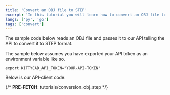 ```yaml
---
title: 'Convert an OBJ file to STEP'
excerpt: 'In this tutorial you will learn how to convert an OBJ file to STEP with our Python or Go API clients.'
langs: ['py', 'go']
tags: ['convert']
---
```


The sample code below reads an OBJ file and passes it to our API telling the API
to convert it to STEP format.

The sample below assumes you have exported your API token as an environment
variable like so.

```
export KITTYCAD_API_TOKEN="YOUR-API-TOKEN"
```

<TokenReplacementNote />

Below is our API-client code:

{/* __PRE-FETCH__: tutorials/conversion_obj_step */}

<SamplePreview path="tutorials/conversion_obj_step" />
